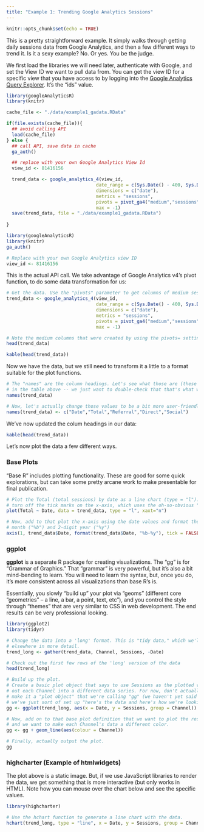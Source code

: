 ```yaml
---
title: "Example 1: Trending Google Analytics Sessions"
---
```


```r
knitr::opts_chunk$set(echo = TRUE)
```

This is a pretty straightforward example. It simply walks through getting daily sessions data from Google Analytics, and then a few different ways to trend it. Is it a sexy example? No. Or yes. You be the judge.

We first load the libraries we will need later, authenticate with Google, and set the View ID we want to pull data from. You can get the view ID for a specific view that you have access to by logging into the [Google Analytics Query Explorer](https://ga-dev-tools.appspot.com/query-explorer/). It's the "ids" value.

```r
library(googleAnalyticsR)
library(knitr)

cache_file <- "./data/example1_gadata.RData"

if(file.exists(cache_file)){
  ## avoid calling API
  load(cache_file)
} else {
  ## call API, save data in cache
  ga_auth()

  ## replace with your own Google Analytics View Id
  view_id <- 81416156

  trend_data <- google_analytics_4(view_id,
                                 date_range = c(Sys.Date() - 400, Sys.Date()),
                                 dimensions = c("date"),
                                 metrics = "sessions",
                                 pivots = pivot_ga4("medium","sessions"),
                                 max = -1)
  save(trend_data, file = "./data/example1_gadata.RData")
  
}
```

```r
library(googleAnalyticsR)
library(knitr)
ga_auth()

# Replace with your own Google Analytics view ID
view_id <- 81416156

```

This is the actual API call.  We take advantage of Google Analytics v4's pivot function, to do some data transformation for us:

```r
# Get the data. Use the "pivots" parameter to get columns of medium sessions.
trend_data <- google_analytics_4(view_id,
                                 date_range = c(Sys.Date() - 400, Sys.Date()),
                                 dimensions = c("date"),
                                 metrics = "sessions",
                                 pivots = pivot_ga4("medium","sessions"),
                                 max = -1)

# Note the medium columns that were created by using the pivots= setting
head(trend_data)
```

```r
kable(head(trend_data))
```

Now we have the data, but we still need to transform it a little to a format suitable for the plot functions.

```r
# The "names" are the column headings. Let's see what those are (these are the same as the headings
# in the table above -- we just want to double-check that that's what we're about to change).
names(trend_data)

# Now, let's actually change those values to be a bit more user-friendly.
names(trend_data) <- c("Date","Total","Referral","Direct","Social")
```

We've now updated the colum headings in our data:

```r
kable(head(trend_data))
```

Let's now plot the data a few different ways.

### Base Plots

"Base R" includes plotting functionality. These are good for some quick explorations, but can take some pretty arcane work to make presentable for final publication.

```r
# Plot the Total (total sessions) by date as a line chart (type = "l"). Oh... and we want to
# turn off the tick marks on the x-axis, which uses the oh-so-obvious "xaxt=" parameter
plot(Total ~ Date, data = trend_data, type = "l", xaxt="n")

# Now, add to that plot the x-axis using the date values and format them with the 3-letter
# month ("%b") and 2-digit year ("%y")
axis(1, trend_data$Date, format(trend_data$Date, "%b-%y"), tick = FALSE)
```

### ggplot

**ggplot** is a separate R package for creating visualizations. The "gg" is for "Grammar of Graphics." That "grammar" is very powerful, but it's also a bit mind-bending to learn. You will need to learn the syntax, but, once you do, it's more consistent across all visualizations than base R's is.

Essentially, you slowly "build up" your plot via "geoms" (different core "geometries" -- a line, a bar, a point, text, etc"), and you control the style through "themes" that are very similar to CSS in web development. The end results can be very professional looking.

```r
library(ggplot2)
library(tidyr)

# Change the data into a 'long' format. This is "tidy data," which we'll cover
# elsewhere in more detail.
trend_long <- gather(trend_data, Channel, Sessions, -Date)

# Check out the first few rows of the 'long' version of the data
head(trend_long)

# Build up the plot.
# Create a basic plot object that says to use Sessions as the plotted variable, and to split
# out each Channel into a different data series. For now, don't actually *plot* it -- just
# make it a "plot object" that we're calling "gg" (we haven't yet said *how* to plot it --
# we've just sort of set up "here's the data and here's how we're looking at it.")
gg <- ggplot(trend_long, aes(x = Date, y = Sessions, group = Channel)) + theme_minimal()

# Now, add on to that base plot definition that we want to plot the results as a line chart,
# and we want to make each Channel's data a different color.
gg <- gg + geom_line(aes(colour = Channel))

# Finally, actually output the plot.
gg
```

### highcharter (Example of htmlwidgets)

The plot above is a static image. But, if we use JavaScript libraries to render the data, we get something that is more interactive (but only works in HTML). Note how you can mouse over the chart below and see the specific values.

```r
library(highcharter)

# Use the hchart function to generate a line chart with the data.
hchart(trend_long, type = "line", x = Date, y = Sessions, group = Channel)

```
